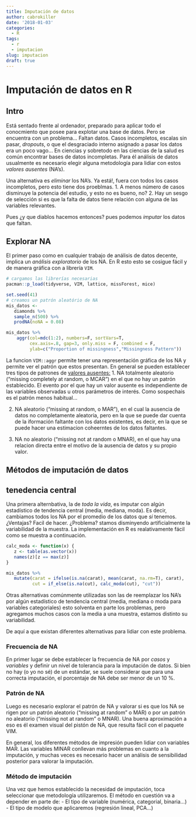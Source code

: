 ```yaml
---
title: Imputación de datos
author: cabrokiller
date: '2018-01-03'
categories:
  - R
tags:
  - r
  - imputacion
slug: imputacion
draft: true
---
```


# Imputación de datos en R

## Intro

Está sentado frente al ordenador, preparado para aplicar todo el conocmiento que posee para explotar una base de datos. Pero se encuentra con un problema... Faltan datos. Casos incompletos, escalas sin pasar, *dropouts*, o que el desgraciado interno asignado a pasar los datos era un poco vago... En ciencias y sobretodo en las ciencias de la salud es común encontrar bases de datos incompletas. Para él análisis de datos usualmente es necesario elegir alguna metodología para lidiar con estos *valores ausentes* (NA's).

Una alternativa es *eliminar* los NA's. Ya está!, fuera con todos los casos incompletos, pero esto tiene dos proeblmas. 
 1. A menos número de casos disminuye la potencia del estudio, y esto no es bueno, no?
 2. Hay un sesgo de selección si es que la falta de datos tiene relación con alguna de las variables relevantes. 

Pues ¿y que diablos hacemos entonces? pues podemos *imputar* los datos que faltan.

## Explorar NA
El primer paso como en cualquier trabajo de análisis de datos decente, implica un *análisis exploratorio* de los NA. En R esto esto se cosigue fácil y de manera gráfica con a librería `VIM`.

```r
# cargamos las librerías necesarias
pacman::p_load(tidyverse, VIM, lattice, missForest, mice)

set.seed(41)
# creamos un patrón aleatório de NA 
mis_datos <-
   diamonds %>%
   sample_n(500) %>%
   prodNA(noNA = 0.08)

mis_datos %>%
    aggr(col=mdc(1:2), numbers=F, sortVars=T,
         cex.axis=.8, gap=3, only.miss = F, combined = F,
         ylab=c("Proportion of missingness","Missingness Pattern"))

```

La funcion `VIM::aggr` permite tener una representación gráfica de los NA y permite ver el patrón que estos presentan. En general se pueden establecer tres tipos de patrones de [valores ausentes:](https://en.wikipedia.org/wiki/Missing_data#Missing_at_random)
 1. NA totalmente aleatorio ("missing completely at random, o MCAR") en el que no hay un patrón establecido. El evento por el que hay un valor ausente es independiente de las variables observadas u otros parámetros de interés. Como sospechais es el patrón menos habitual... 
 
 2. NA aleatorio ("missing at random, o MAR"), en el cual la ausencia de datos no completamente aleatoria, pero en la que se puede dar cuenta de la iformación faltante con los datos existentes, es decir, en la que se puede hacer una estimacion coheerntes de los datos faltantes. 
 
 3. NA no aleatorio ("missing not at random o MNAR), en el que hay una relacion directa entre el motivo de la ausencia de datos y su propio valor. 


## Métodos de imputación de datos
## tenedencia central
Una primera alternbativa, la de *toda la vida*, es imputar con algún estadístico de tendencia central (media, mediana, moda). Es decir, cambiamos todos los NA por el promedio de los datos que *si* tenemos. ¿Ventajas? Facil de hacer.  ¿Problema? stamos disminyendo artificialmente la variabilidad de la muestra. La implementación en R es realativamente fácil como se muestra a continuación.

```r
calc_moda <- function(x) {
   z <- table(as.vector(x))
   names(z)[z == max(z)]
}

mis_datos %>%
   mutate(carat = ifelse(is.na(carat), mean(carat, na.rm=T), carat),
          cut = if_else(is.na(cut), calc_moda(cut), "cut"))
```

Otras alternativas comúnmente utilizadas son las de reemplazar los NA's por algún estadístico de tendencia central (media, mediana o moda para variables categoriales) esto solventa en parte los problemas, pero agregamos muchos casos con la media a una muestra, estamos distinto su variabilidad.

De aquí a que existan diferentes alternativas para lidiar con este problema.


### Frecuencia de NA
En primer lugar se debe establecer la frecuencia de NA por *casos* y *variables* y definir un nivel de tolerancia para la imputación de datos. Si bien no hay (o yo no sé) de un estándar, se suele considerar que para una correcta imputación, el porcentaje de NA debe ser menor de un 10 %.

### Patrón de NA
Luego es necesario explorar el patrón de NA y valorar si es que los NA se rigen por un patrón aleatorio ("missing at random" o MAR) o por un patrón no aleatorio ("missing not at random" o MNAR). Una buena aproximación a eso es él examen visual del pistón de NA, que resulta fácil con el paquete VIM.

En general, los diferentes métodos de impresión pueden lidiar con variables MAR. Las variables MINAR conllevan más problemas en cuanto a la imputación, y muchas veces es necesario hacer un análisis de sensibilidad posterior para valorar la imputación.

### Método de imputación
Una vez que hemos establecido la necesidad de imputación, toca seleccionar que metodología utilizaremos. El método en cuestión va a depender en parte de:
 - El tipo de variable (numérica, categorial, binaria...)
 - El tipo de modelo que aplicaremos (regresión lineal, PCA...)